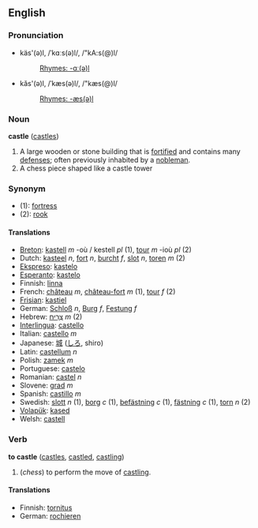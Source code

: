 ==English==
===Pronunciation===
*käs'(ə)l, /ˈkɑːs(ə)l/, /"kA:s(@)l/
*:[[Rhymes:English:-ɑː(ə)l|Rhymes: -ɑː(ə)l]]
*kăs'(ə)l, /ˈkæs(ə)l/, /"kæs(@)l/
*:[[Rhymes:English:-æs(ə)l|Rhymes: -æs(ə)l]]

===  Noun ===
'''castle''' ([[castles]])

#A large wooden or stone building that is [[fortified]] and contains many [[defense]]s; often previously inhabited by a [[nobleman]].
#A chess piece shaped like a castle tower

=== Synonym ===
*(1): [[fortress]]
*(2): [[rook]]

==== Translations ====
*[[Breton]]: [[kastell]] ''m'' -où / kestell ''pl'' (1), [[tour]] ''m'' -ioù ''pl'' (2)
*Dutch: [[kasteel]] ''n'', [[fort]] ''n'', [[burcht]] ''f'', [[slot]] ''n'', [[toren]] ''m'' (2)
*[[Ekspreso]]: [[kastelo]]
*[[Esperanto]]: [[kastelo]]
*Finnish: [[linna]]
*French: [[château]] ''m'', [[château-fort]] ''m'' (1), [[tour]] ''f'' (2)
*[[Frisian]]: [[kastiel]]
*German: [[Schloß]] ''n'', [[Burg]] ''f'', [[Festung]] ''f''
*Hebrew: [[צריח|צְרִיחַ]] ''m'' (2)
*[[Interlingua]]: [[castello]] 
*Italian: [[castello]] ''m''
*Japanese: [[城]] ([[しろ]], shiro)
*Latin: [[castellum]] ''n''
*Polish: [[zamek]] ''m''
*Portuguese: [[castelo]] 
*Romanian: [[castel]] ''n''
*Slovene: [[grad]] ''m''
*Spanish: [[castillo]] ''m''
*Swedish: [[slott]] ''n'' (1), [[borg]] ''c'' (1), [[befästning]] ''c'' (1), [[fästning]] ''c'' (1), [[torn]] ''n'' (2)
*[[Volapük]]: [[kased]]
*Welsh: [[castell]]

=== Verb ===
'''to castle''' ([[castles]], [[castled]], [[castling]])

#(''chess'') to perform the move of [[castling]].

====Translations====
*Finnish: [[tornitus]]
*German: [[rochieren]]